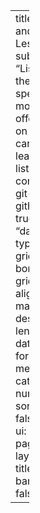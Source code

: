 ---
title: "Git and GitHub Lessons"
# subtitle: "List of all of the specialized modules we offer. Click on each card to learn more" 
listing:
  contents: git-and-github
  feed: true
  # sort: "date desc"
  type: grid
  grid-item-border: true
  grid-item-align: left
  max-description-length: 175
  date-format: medium
  categories: numbered
  sort-ui: false
  filter-ui: true
page-layout: full
title-block-banner: false

---